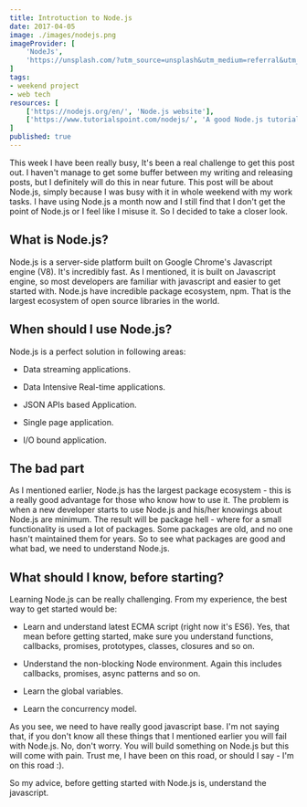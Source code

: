 ```yaml
---
title: Introtuction to Node.js
date: 2017-04-05
image: ./images/nodejs.png
imageProvider: [
	'NodeJs',
	'https://unsplash.com/?utm_source=unsplash&utm_medium=referral&utm_content=creditCopyText'
]
tags:
- weekend project
- web tech
resources: [
	['https://nodejs.org/en/', 'Node.js website'],
	['https://www.tutorialspoint.com/nodejs/', 'A good Node.js tutorials'],
]
published: true
---
```


This week I have been really busy, It's been a real challenge to get this post
out. I haven't manage to get some buffer between my writing and releasing posts,
but I definitely will do this in near future. This post will be about Node.js,
simply because I was busy with it in whole weekend with my work tasks. I have
using Node.js a month now and I still find that I don't get the point of Node.js
or I feel like I misuse it. So I decided to take a closer look.

## What is Node.js?

Node.js is a server-side platform built on Google Chrome's Javascript engine
(V8). It's incredibly fast. As I mentioned, it is built on Javascript engine, so
most developers are familiar with javascript and easier to get started with.
Node.js have incredible package ecosystem, npm. That is the largest ecosystem of
open source libraries in the world.

## When should I use Node.js?

Node.js is a perfect solution in following areas:

- Data streaming applications.

- Data Intensive Real-time applications.

- JSON APIs based Application.

- Single page application.

- I/O bound application.

## The bad part

As I mentioned earlier, Node.js has the largest package ecosystem - this is a
really good advantage for those who know how to use it. The problem is when a
new developer starts to use Node.js and his/her knowings about Node.js are
minimum. The result will be package hell - where for a small functionality is
used a lot of packages. Some packages are old, and no one hasn't maintained them
for years. So to see what packages are good and what bad, we need to understand
Node.js.

## What should I know, before starting?

Learning Node.js can be really challenging. From my experience, the best way to
get started would be:

- Learn and understand latest ECMA script (right now it's ES6). Yes, that mean
	before getting started, make sure you understand functions, callbacks,
	promises, prototypes, classes, closures and so on.

- Understand the non-blocking Node environment. Again this includes callbacks,
	promises, async patterns and so on.

- Learn the global variables.

- Learn the concurrency model.

As you see, we need to have really good javascript base. I'm not saying that, if
you don't know all these things that I mentioned earlier you will fail with
Node.js. No, don't worry. You will build something on Node.js but this will come
with pain. Trust me, I have been on this road, or should I say - I'm on this
road :).

So my advice, before getting started with Node.js is, understand the javascript.
